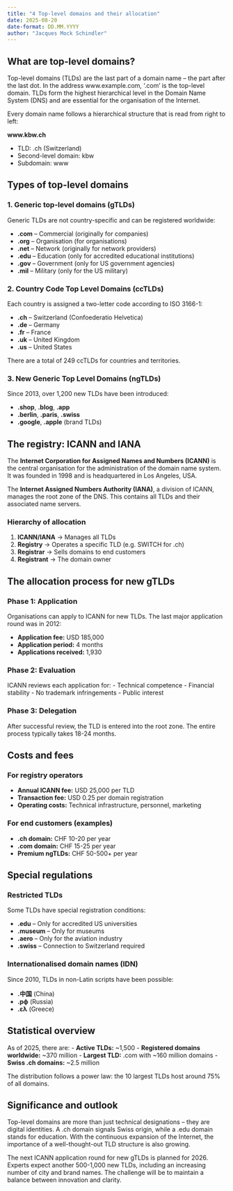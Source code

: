 ```yaml
---
title: "4 Top-level domains and their allocation"
date: 2025-08-20
date-format: DD.MM.YYYY
author: "Jacques Mock Schindler"
---
```


## What are top-level domains?

Top-level domains (TLDs) are the last part of a domain name – the part
after the last dot. In the address www.example.com, ‘.com’ is the
top-level domain. TLDs form the highest hierarchical level in the Domain
Name System (DNS) and are essential for the organisation of the
Internet. 

Every domain name follows a hierarchical structure that is read from
right to left: 

**www.kbw.ch**  

* TLD: .ch (Switzerland)  
* Second-level domain: kbw  
* Subdomain: www  

## Types of top-level domains

### 1. Generic top-level domains (gTLDs)

Generic TLDs are not country-specific and can be registered worldwide: 

- **.com** – Commercial (originally for companies)
- **.org** – Organisation (for organisations)
- **.net** – Network (originally for network providers)
- **.edu** – Education (only for accredited educational institutions)
- **.gov** – Government (only for US government agencies)
- **.mil** – Military (only for the US military)

### 2. Country Code Top Level Domains (ccTLDs)

Each country is assigned a two-letter code according to ISO 3166-1:

- **.ch** – Switzerland (Confoederatio Helvetica)
- **.de** – Germany
- **.fr** – France
- **.uk** – United Kingdom
- **.us** – United States

There are a total of 249 ccTLDs for countries and territories.

### 3. New Generic Top Level Domains (ngTLDs)

Since 2013, over 1,200 new TLDs have been introduced:

- **.shop**, **.blog**, **.app**
- **.berlin**, **.paris**, **.swiss**
- **.google**, **.apple** (brand TLDs)

## The registry: ICANN and IANA

The **Internet Corporation for Assigned Names and Numbers (ICANN)** is
the central organisation for the administration of the domain name
system. It was founded in 1998 and is headquartered in Los Angeles, USA. 

The **Internet Assigned Numbers Authority (IANA)**, a division of ICANN,
manages the root zone of the DNS. This contains all TLDs and their
associated name servers. 

### Hierarchy of allocation

1. **ICANN/IANA** → Manages all TLDs
2. **Registry** → Operates a specific TLD (e.g. SWITCH for .ch)
3. **Registrar** → Sells domains to end customers
4. **Registrant** → The domain owner

## The allocation process for new gTLDs

### Phase 1: Application

Organisations can apply to ICANN for new TLDs. The last major
application round was in 2012: 

- **Application fee:** USD 185,000
- **Application period:** 4 months
- **Applications received:** 1,930

### Phase 2: Evaluation

ICANN reviews each application for:
- Technical competence
- Financial stability
- No trademark infringements
- Public interest

### Phase 3: Delegation

After successful review, the TLD is entered into the root zone. The
entire process typically takes 18-24 months. 

## Costs and fees

### For registry operators

- **Annual ICANN fee:** USD 25,000 per TLD
- **Transaction fee:** USD 0.25 per domain registration
- **Operating costs:** Technical infrastructure, personnel, marketing 

### For end customers (examples)

- **.ch domain:** CHF 10-20 per year
- **.com domain:** CHF 15-25 per year
- **Premium ngTLDs:** CHF 50-500+ per year


## Special regulations

### Restricted TLDs

Some TLDs have special registration conditions:

- **.edu** – Only for accredited US universities
- **.museum** – Only for museums
- **.aero** – Only for the aviation industry
- **.swiss** – Connection to Switzerland required

### Internationalised domain names (IDN)

Since 2010, TLDs in non-Latin scripts have been possible:

- **.中国** (China)
- **.рф** (Russia)
- **.ελ** (Greece)

## Statistical overview

As of 2025, there are:
- **Active TLDs:** ~1,500
- **Registered domains worldwide:** ~370 million
- **Largest TLD:** .com with ~160 million domains
- **Swiss .ch domains:** ~2.5 million

The distribution follows a power law: the 10 largest TLDs host around
75% of all domains. 

## Significance and outlook

Top-level domains are more than just technical designations – they are
digital identities. A .ch domain signals Swiss origin, while a .edu
domain stands for education. With the continuous expansion of the
Internet, the importance of a well-thought-out TLD structure is also
growing. 

The next ICANN application round for new gTLDs is planned for 2026.
Experts expect another 500-1,000 new TLDs, including an increasing
number of city and brand names. The challenge will be to maintain a
balance between innovation and clarity. 